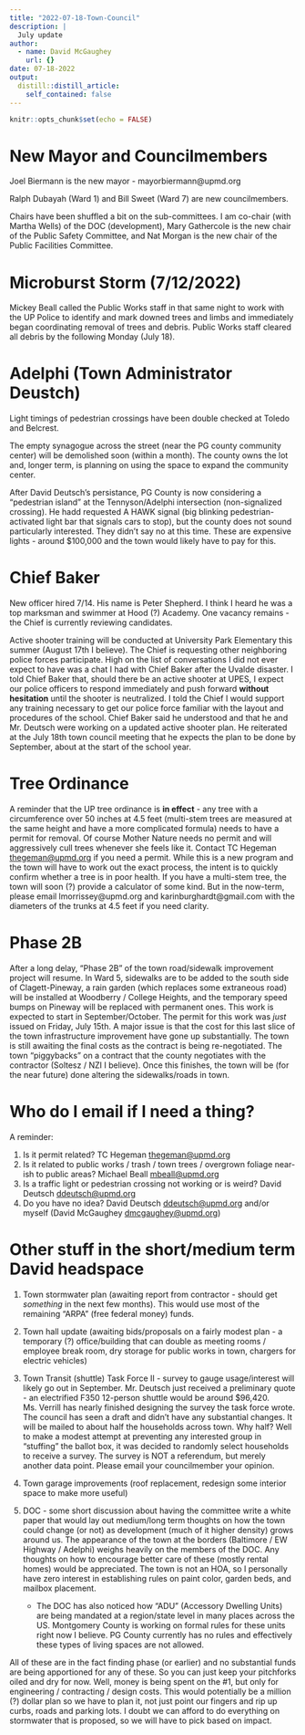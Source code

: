 ```yaml
---
title: "2022-07-18-Town-Council"
description: |
  July update
author:
  - name: David McGaughey
    url: {}
date: 07-18-2022
output:
  distill::distill_article:
    self_contained: false
---
```



```r
knitr::opts_chunk$set(echo = FALSE)
```

# New Mayor and Councilmembers

Joel Biermann is the new mayor - mayorbiermann@upmd.org

Ralph Dubayah (Ward 1) and Bill Sweet (Ward 7) are new councilmembers.

Chairs have been shuffled a bit on the sub-committees. I am co-chair (with Martha Wells) of the DOC (development), Mary Gathercole is the new chair of the Public Safety Committee, and Nat Morgan is the new chair of the Public Facilities Committee.

# Microburst Storm (7/12/2022)

Mickey Beall called the Public Works staff in that same night to work with the UP Police to identify and mark downed trees and limbs and immediately began coordinating removal of trees and debris. Public Works staff cleared all debris by the following Monday (July 18). 

# Adelphi (Town Administrator Deustch)

Light timings of pedestrian crossings have been double checked at Toledo and Belcrest.

The empty synagogue across the street (near the PG county community center) will be demolished soon (within a month). The county owns the lot and, longer term, is planning on using the space to expand the community center. 

After David Deutsch's persistance, PG County is now considering a "pedestrian island" at the Tennyson/Adelphi intersection (non-signalized crossing). He hadd requested A HAWK signal (big blinking pedestrian-activated light bar that signals cars to stop), but the county does not sound particularly interested. They didn't say no at this time. These are expensive lights - around $100,000 and the town would likely have to pay for this. 

# Chief Baker

New officer hired 7/14. His name is Peter Shepherd. I think I heard he was a top marksman and swimmer at Hood (?) Academy. One vacancy remains - the Chief is currently reviewing candidates. 

Active shooter training will be conducted at University Park Elementary this summer (August 17th I believe). The Chief is requesting other neighboring police forces participate. High on the list of conversations I did not ever expect to have was a chat I had with Chief Baker after the Uvalde disaster. I told Chief Baker that, should there be an active shooter at UPES, I expect our police officers to respond immediately and push forward **without hesitation** until the shooter is neutralized. I told the Chief I would support any training necessary to get our police force familiar with the layout and procedures of the school. Chief Baker said he understood and that he and Mr. Deutsch were working on a updated active shooter plan. He reiterated at the July 18th town council meeting that he expects the plan to be done by September, about at the start of the school year.

# Tree Ordinance

A reminder that the UP tree ordinance is **in effect** - any tree with a circumference over 50 inches at 4.5 feet (multi-stem trees are measured at the same height and have a more complicated formula) needs to have a permit for removal. Of course Mother Nature needs no permit and will aggressively cull trees whenever she feels like it. Contact TC Hegeman <thegeman@upmd.org> if you need a permit. While this is a new program and the town will have to work out the exact process, the intent is to quickly confirm whether a tree is in poor health. If you have a multi-stem tree, the town will soon (?) provide a calculator of some kind. But in the now-term, please email lmorrissey@upmd.org and karinburghardt@gmail.com with the diameters of the trunks at 4.5 feet if you need clarity. 

# Phase 2B

After a long delay, "Phase 2B" of the town road/sidewalk improvement project will resume. In Ward 5, sidewalks are to be added to the south side of Clagett-Pineway, a rain garden (which replaces some extraneous road) will be installed at Woodberry / College Heights, and the temporary speed bumps on Pineway will be replaced with permanent ones. This work is expected to start in September/October. The permit for this work was *just* issued on Friday, July 15th. A major issue is that the cost for this last slice of the town infrastructure improvement have gone up substantially. The town is still awaiting the final costs as the contract is being re-negotiated. The town "piggybacks" on a contract that the county negotiates with the contractor (Soltesz / NZI I believe). Once this finishes, the town will be (for the near future) done altering the sidewalks/roads in town.

# Who do I email if I need a thing?

A reminder:

1. Is it permit related? TC Hegeman <thegeman@upmd.org>
2. Is it related to public works / trash / town trees / overgrown foliage near-ish to public areas? Michael Beall <mbeall@upmd.org>
3. Is a traffic light or pedestrian crossing not working or is weird? David Deutsch <ddeutsch@upmd.org>
4. Do you have no idea?  David Deutsch <ddeutsch@upmd.org> and/or myself (David McGaughey <dmcgaughey@upmd.org>)

# Other stuff in the short/medium term David headspace

1. Town stormwater plan (awaiting report from contractor - should get *something* in the next few months). This would use most of the remaining "ARPA" (free federal money) funds. 
2. Town hall update (awaiting bids/proposals on a fairly modest plan - a temporary (?) office/building that can double as meeting rooms / employee
break room, dry storage for public works in town, chargers for electric vehicles)
3. Town Transit (shuttle) Task Force II - survey to gauge usage/interest will likely go out in September. Mr. Deutsch just received a preliminary quote - an electrified F350 12-person shuttle would be around $96,420. Ms. Verrill has nearly finished designing the survey the task force wrote. The council has seen a draft and didn't have any substantial changes. It will be mailed to about half the households across town. Why half? Well to make a modest attempt at preventing any interested group in "stuffing" the ballot box, it was decided to randomly select households to receive a survey. The survey is NOT a referendum, but merely another data point. Please email your councilmember your opinion. 
4. Town garage improvements (roof replacement, redesign some interior space to make more useful)
5. DOC - some short discussion about having the committee write a white paper that would lay out medium/long term thoughts on how the town could change (or not) as development (much of it higher density) grows around us. The appearance of the town at the borders (Baltimore / EW Highway / Adelphi) weighs heavily on the members of the DOC. Any thoughts on how to encourage better care of these (mostly rental homes) would be appreciated. The town is not an HOA, so I personally have zero interest in establishing rules on paint color, garden beds, and mailbox placement. 

    - The DOC has also noticed how "ADU" (Accessory Dwelling Units) are being mandated at a region/state level in many places across the US. Montgomery County is working on formal rules for these units right now I believe. PG County currently has no rules and effectively these types of living spaces are not allowed.

All of these are in the fact finding phase (or earlier) and no substantial funds are being apportioned for any of these. So you can just keep your pitchforks oiled and dry for now. Well, money is being spent on the #1, but only for engineering / contracting / design costs. This would potentially be a million (?) dollar plan so we have to plan it, not just point our fingers and rip up curbs, roads and parking lots. I doubt we can afford to do everything on stormwater that is proposed, so we will have to pick based on impact. 
